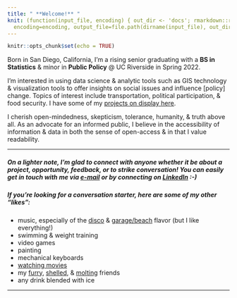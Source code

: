 ```yaml
---
title: " **Welcome!** "
knit: (function(input_file, encoding) { out_dir <- 'docs'; rmarkdown::render(input_file,
  encoding=encoding, output_file=file.path(dirname(input_file), out_dir, 'index.html'))})
---
```


```r
knitr::opts_chunk$set(echo = TRUE)
```

 Born in San Diego, California, I'm a rising senior graduating with a **BS in Statistics** & minor in **Public Policy** @ UC Riverside in Spring 2022. 

I'm interested in using data science & analytic tools such as GIS technology & visualization tools to offer insights on social issues and influence [policy] change. Topics of interest include transportation, political participation, & food security. I have some of my [projects on display here](Projects.html). 

I cherish open-mindedness, skepticism, tolerance, humanity, & truth above all. As an advocate for an informed public, I believe in the accessibility of information & data in both the sense of open-access & in that I value readability. 


* * *

##### On a lighter note, I'm glad to connect with anyone whether it be about a project, opportunity, feedback, or to strike conversation! You can easily get in touch with me via <a href="mailto:victoriatcnguyen@gmail.com">e-mail</a> or by connecting on [LinkedIn](https://www.linkedin.com/in/victoriatcnguyen/) :-)

##### If you're looking for a conversation starter, here are some of my other "likes":

*   music, especially of the [disco](https://open.spotify.com/playlist/6TXNdlLcJXV0WCCmaJSzF7?si=24f79cc845884bbe) & [garage/beach](https://open.spotify.com/playlist/58v8GgsX6ec6Sj5fJ4oKUI?si=4e3bc7a8bcdb4d1d) flavor (but I like everything!)
*   swimming & weight training
*   video games
*   painting
*   mechanical keyboards
*   [watching movies](https://letterboxd.com/vnguyen/)
*   my [furry](Furry.html), [shelled](Shelled.html), & [molting](Molting.html) friends
*   any drink blended with ice




* * *

